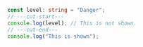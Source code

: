 ```ts twoslash
const level: string = "Danger";
// ---cut-start---
console.log(level); // This is not shown.
// ---cut-end---
console.log("This is shown");
```
